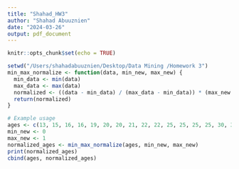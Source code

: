```yaml
---
title: "Shahad_HW3"
author: "Shahad Abuuznien"
date: "2024-03-26"
output: pdf_document
---
```


```r
knitr::opts_chunk$set(echo = TRUE)

setwd("/Users/shahadabuuznien/Desktop/Data Mining /Homework 3")
min_max_normalize <- function(data, min_new, max_new) {
  min_data <- min(data)
  max_data <- max(data)
  normalized <- ((data - min_data) / (max_data - min_data)) * (max_new - min_new) + min_new
  return(normalized)
}

# Example usage
ages <- c(13, 15, 16, 16, 19, 20, 20, 21, 22, 22, 25, 25, 25, 25, 30, 33, 33, 35, 35, 35, 35, 36, 40, 45, 46, 52, 70)
min_new <- 0
max_new <- 1
normalized_ages <- min_max_normalize(ages, min_new, max_new)
print(normalized_ages)
cbind(ages, normalized_ages)

```


